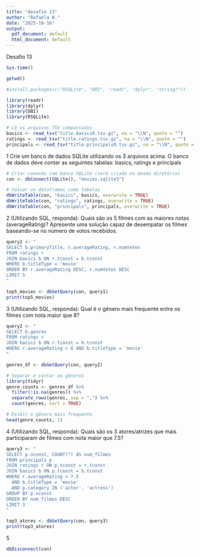 ---
title: "desafio 13"
author: "Rafaela B."
date: "2025-10-16"
output:
  pdf_document: default
  html_document: default
---

Desafio 13

```{r}
Sys.time()
```

```{r}
getwd()
```

```{r}
#install.packages(c("RSQLite", "DBI", "readr", "dplyr", "stringr"))
```

```{r}
library(readr)
library(dplyr)
library(DBI)
library(RSQLite)

# Lê os arquivos TSV compactados
basics <- read_tsv("title.basics0.tsv.gz", na = "\\N", quote = "")
ratings <- read_tsv("title.ratings.tsv.gz", na = "\\N", quote = "")
principals <- read_tsv("title.principals0.tsv.gz", na = "\\N", quote = "")
```

1 Crie um banco de dados SQLite utilizando os 3 arquivos acima. O banco de dados deve conter as seguintes tabelas: basics, ratings e principals

```{r}
# Criar conexão com banco SQLite (será criado no mesmo diretório)
con <- dbConnect(SQLite(), "movies.sqlite3")

# Salvar os dataframes como tabelas
dbWriteTable(con, "basics", basics, overwrite = TRUE)
dbWriteTable(con, "ratings", ratings, overwrite = TRUE)
dbWriteTable(con, "principals", principals, overwrite = TRUE)

```

2 (Utilizando SQL, responda): Quais são os 5 filmes com as maiores notas (averageRating)? Apresente uma solução capaz de desempatar os filmes baseando-se no número de votos recebidos.

```{r}
query1 <- "
SELECT b.primaryTitle, r.averageRating, r.numVotes
FROM ratings r
JOIN basics b ON r.tconst = b.tconst
WHERE b.titleType = 'movie'
ORDER BY r.averageRating DESC, r.numVotes DESC
LIMIT 5
"

top5_movies <- dbGetQuery(con, query1)
print(top5_movies)
```

3 (Utilizando SQL, responda): Qual é o gênero mais frequente entre os filmes com nota maior que 8?

```{r}
query2 <- "
SELECT b.genres
FROM ratings r
JOIN basics b ON r.tconst = b.tconst
WHERE r.averageRating > 8 AND b.titleType = 'movie'
"

genres_df <- dbGetQuery(con, query2)

# Separar e contar os gêneros
library(tidyr)
genre_counts <- genres_df %>%
  filter(!is.na(genres)) %>%
  separate_rows(genres, sep = ",") %>%
  count(genres, sort = TRUE)

# Exibir o gênero mais frequente
head(genre_counts, 1)
```

4 (Utilizando SQL, responda): Quais são os 3 atores/atrizes que mais participaram de filmes com nota maior que 7.5?

```{r}
query3 <- "
SELECT p.nconst, COUNT(*) AS num_filmes
FROM principals p
JOIN ratings r ON p.tconst = r.tconst
JOIN basics b ON p.tconst = b.tconst
WHERE r.averageRating > 7.5
  AND b.titleType = 'movie'
  AND p.category IN ('actor', 'actress')
GROUP BY p.nconst
ORDER BY num_filmes DESC
LIMIT 3
"

top3_atores <- dbGetQuery(con, query3)
print(top3_atores)
```

5

```{r}
dbDisconnect(con)
```
